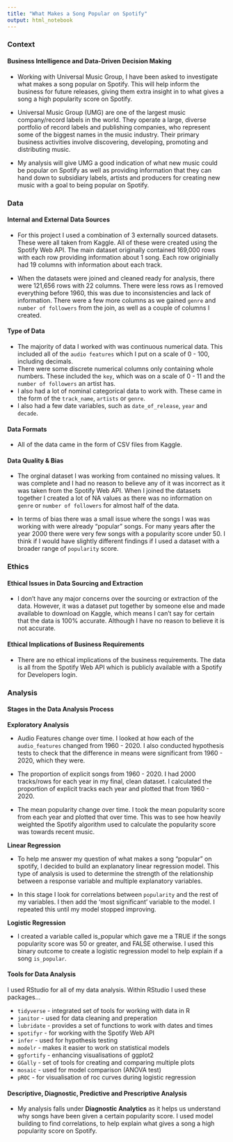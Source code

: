 ```yaml
---
title: "What Makes a Song Popular on Spotify"
output: html_notebook
---
```


### Context

#### Business Intelligence and Data-Driven Decision Making

- Working with Universal Music Group, I have been asked to investigate what makes a song popular on Spotify. This will help inform the business for future releases, giving them extra insight in to what gives a song a high popularity score on Spotify.

- Universal Music Group (UMG) are one of the largest music company/record labels in the world. They operate a large, diverse portfolio of record labels and publishing companies, who represent some of the biggest names in the music industry. Their primary business activities involve discovering, developing, promoting and distributing music. 

- My analysis will give UMG a good indication of what new music could be popular on Spotify as well as providing information that they can hand down to subsidiary labels, artists and producers for creating new music with a goal to being popular on Spotify.

### Data

#### Internal and External Data Sources

- For this project I used a combination of 3 externally sourced datasets. These were all taken from Kaggle. All of these were created using the Spotify Web API. The main dataset originally contained 169,000 rows with each row providing information about 1 song. Each row originially had 19 columns with information about each track.

- When the datasets were joined and cleaned ready for analysis, there were 121,656 rows with 22 columns. There were less rows as I removed everything before 1960, this was due to inconsistencies and lack of information. There were a few more columns as we gained `genre` and `number of followers` from the join, as well as a couple of columns I created.

#### Type of Data

- The majority of data I worked with was continuous numerical data. This included all of the `audio features` which I put on a scale of 0 - 100, including decimals.
- There were some discrete numerical columns only containing whole numbers. These included the `key`, which was on a scale of 0 - 11 and the `number of followers` an artist has.
- I also had a lot of nominal categorical data to work with. These came in the form of the `track_name`, `artists` or `genre`.
- I also had a few date variables, such as `date_of_release`, `year` and `decade`.

#### Data Formats

- All of the data came in the form of CSV files from Kaggle. 

#### Data Quality & Bias

- The orginal dataset I was working from contained no missing values. It was complete and I had no reason to believe any of it was incorrect as it was taken from the Spotify Web API. When I joined the datasets together I created a lot of NA values as there was no information on `genre` or `number of followers` for almost half of the data. 

- In terms of bias there was a small issue where the songs I was was working with were already "popular" songs. For many years after the year 2000 there were very few songs with a popularity score under 50. I think if I would have slightly different findings if I used a dataset with a broader range of `popularity` score.

### Ethics

#### Ethical Issues in Data Sourcing and Extraction

- I don't have any major concerns over the sourcing or extraction of the data. However, it was a dataset put together by someone else and made available to download on Kaggle, which means I can't say for certain that the data is 100% accurate. Although I have no reason to believe it is not accurate.

#### Ethical Implications of Business Requirements

- There are no ethical implications of the business requirements. The data is all from the Spotify Web API which is publicly available with a Spotify for Developers login.

### Analysis

#### Stages in the Data Analysis Process

__Exploratory Analysis__

- Audio Features change over time. I looked at how each of the `audio_features` changed from 1960 - 2020. I also conducted hypothesis tests to check that the difference in means were significant from 1960 - 2020, which they were.

- The proportion of explicit songs from 1960 - 2020. I had 2000 tracks/rows for each year in my final, clean dataset. I calculated the proportion of explicit tracks each year and plotted that from 1960 - 2020. 

- The mean popularity change over time. I took the mean popularity score from each year and plotted that over time. This was to see how heavily weighted the Spotify algorithm used to calculate the popularity score was towards recent music.

__Linear Regression__

- To help me answer my question of what makes a song "popular" on spotify, I decided to build an explanatory linear regression model. This type of analysis is used to determine the strength of the relationship between a response variable and multiple explanatory variables.

- In this stage I look for correlations between `popularity` and the rest of my variables. I then add the 'most significant' variable to the model. I repeated this until my model stopped improving.

__Logistic Regression__

- I created a variable called is_popular which gave me a TRUE if the songs popularity score was 50 or greater, and FALSE otherwise. I used this binary outcome to create a logistic regression model to help explain if a song `is_popular`.

#### Tools for Data Analysis

I used RStudio for all of my data analysis. Within RStudio I used these packages...

- `tidyverse` - integrated set of tools for working with data in R
- `janitor` - used for data cleaning and preperation
- `lubridate` - provides a set of functions to work with dates and times
- `spotifyr` - for working with the Spotify Web API
- `infer` - used for hypothesis testing
- `modelr` - makes it easier to work on statistical models
- `ggfortify` - enhancing visualisations of ggplot2
- `GGally` - set of tools for creating and comparing multiple plots
- `mosaic` - used for model comparison (ANOVA test)
- `pROC` - for visualisation of roc curves during logistic regression

#### Descriptive, Diagnostic, Predictive and Prescriptive Analysis

- My analysis falls under __Diagnostic Analytics__ as it helps us understand why songs have been given a certain popularity score. I used model building to find correlations, to help explain what gives a song a high popularity score on Spotify. 


